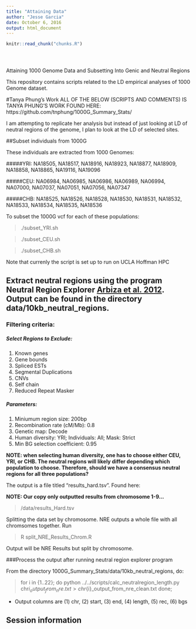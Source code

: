 ---
title: "Attaining Data"
author: "Jesse Garcia"
date: October 6, 2016
output: html_document
---

<!-- The file analysis/chunks.R contains chunks that define default settings
shared across the workflowr files. -->
```{r read-chunk, include=FALSE, cache=FALSE}
knitr::read_chunk("chunks.R")
```

<!-- Update knitr chunk options -->
```{r knitr-opts-chunk, include=FALSE}
```

<!-- Insert the date the file was last updated -->
```{r last-updated, echo=FALSE, results='asis'}
```

<!-- Insert the code version (Git commit SHA1) if Git repository exists and R
 package git2r is installed -->
```{r code-version, echo=FALSE, results='asis'}
```

<!-- Add your analysis here -->

Attaining 1000 Genome Data and Subsetting Into Genic and Neutral Regions




This repository contains scripts related to the LD empirical analyses of 1000 Genome dataset. 


#Tanya Phung's Work
ALL OF THE BELOW (SCRIPTS AND COMMENTS) IS TANYA PHUNG'S WORK FOUND HERE:
https://github.com/tnphung/1000G_Summary_Stats/

I am attempting to replicate her analysis but instead of just looking at LD of neutral regions of the genome, I plan to look at the LD of selected sites. 


##Subset individuals from 1000G 

These individuals are extracted from 1000 Genomes:

#####YRI: NA18505, NA18517, NA18916, NA18923, NA18877, NA18909, NA18858, NA18865, NA19116, NA19096 

#####CEU: NA06984, NA06985, NA06986, NA06989, NA06994, NA07000, NA07037, NA07051, NA07056, NA07347 

#####CHB: NA18525, NA18526, NA18528, NA18530, NA18531, NA18532, NA18533, NA18534, NA18535, NA18536

To subset the 1000G vcf for each of these populations:

> ./subset_YRI.sh


> ./subset_CEU.sh


> ./subset_CHB.sh

Note that currenly the script is set up to run on UCLA Hoffman HPC

## Extract neutral regions using the program Neutral Region Explorer [Arbiza et al. 2012](http://nre.cb.bscb.cornell.edu/nre/). Output can be found in the directory data/10kb_neutral_regions.

### Filtering criteria:

##### Select Regions to Exclude: 
1. Known genes 
2. Gene bounds 
3. Spliced ESTs
4. Segmental Duplications
5. CNVs
6. Self chain
7. Reduced Repeat Masker

##### Parameters:
1. Miniumum region size: 200bp
2. Recombination rate (cM/Mb): 0.8
3. Genetic map: Decode
4. Human diversity: YRI; Individuals: All; Mask: Strict
5. Min BG selection coefficient: 0.95

**NOTE: when selecting human diversity, one has to choose either CEU, YRI, or CHB. The neutral regions will likely differ depending which population to choose. Therefore, should we have a consensus neutral regions for all three populations?**

The output is a file titled "results_hard.tsv". Found here: 

<b> NOTE: Our copy only outputted results from chromosome 1-9...</b>

> /data/results_Hard.tsv


Splitting the data set by chromosome. 
NRE outputs a whole file with all chromsomes together. Run 

> R split_NRE_Results_Chrom.R

Output will be NRE Results but split by chromosome. 

###Process the output after running neutral region explorer program 

From the directory 1000G_Summary_Stats/data/10kb_neutral_regions, do:

>for i in {1..22}; do 
>python ../../scripts/calc_neutralregion_length.py chr${i}_output_from_nre.txt > chr${i}_output_from_nre_clean.txt
>done;

* Output columns are (1) chr, (2) start, (3) end, (4) length, (5) rec, (6) bgs


## Session information

<!-- Insert the session information into the document -->
```{r session-info}
```
